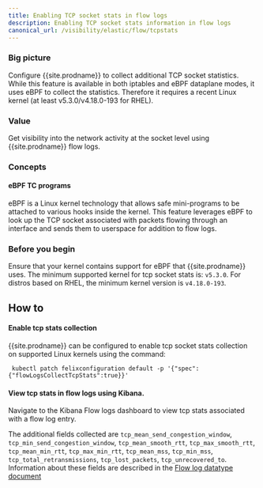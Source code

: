 ```yaml
---
title: Enabling TCP socket stats in flow logs
description: Enabling TCP socket stats information in flow logs
canonical_url: /visibility/elastic/flow/tcpstats
---
```


### Big picture

Configure {{site.prodname}} to collect additional TCP socket statistics. While this feature is available in both iptables and eBPF dataplane modes, it uses eBPF to collect the statistics. Therefore it requires a recent Linux kernel (at least v5.3.0/v4.18.0-193 for RHEL).

### Value

Get visibility into the network activity at the socket level using {{site.prodname}} flow logs.

### Concepts

#### eBPF TC programs

eBPF is a Linux kernel technology that allows safe mini-programs to be attached to various hooks inside the kernel. This feature leverages eBPF to look up the TCP socket associated with packets flowing through an interface and sends them to userspace for addition to flow logs.

### Before you begin

Ensure that your kernel contains support for eBPF that {{site.prodname}} uses. The minimum supported
kernel for tcp socket stats is: `v5.3.0`. For distros based on RHEL, the minimum kernel version is `v4.18.0-193`.

## How to

#### Enable tcp stats collection

{{site.prodname}} can be configured to enable tcp socket stats collection on supported Linux kernels
using the command:

```
 kubectl patch felixconfiguration default -p '{"spec":{"flowLogsCollectTcpStats":true}}'
```
#### View tcp stats in flow logs using Kibana.

Navigate to the Kibana Flow logs dashboard to view tcp stats associated with a flow log entry.

The additional fields collected are `tcp_mean_send_congestion_window`, `tcp_min_send_congestion_window`, `tcp_mean_smooth_rtt`, `tcp_max_smooth_rtt`, 
`tcp_mean_min_rtt`, `tcp_max_min_rtt`, `tcp_mean_mss`, `tcp_min_mss`, `tcp_total_retransmissions`, `tcp_lost_packets`, `tcp_unrecovered_to`.
Information about these fields are described in the [Flow log datatype document](/visibility/elastic/flow/datatypes)

